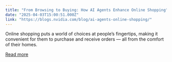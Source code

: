 ```yaml
---
title: "From Browsing to Buying: How AI Agents Enhance Online Shopping"
date: "2025-04-03T15:00:51.000Z"
link: "https://blogs.nvidia.com/blog/ai-agents-online-shopping/"
---
```


Online shopping puts a world of choices at people’s fingertips, making it convenient for them to purchase and receive orders — all from the comfort of their homes.

[Read more](https://blogs.nvidia.com/blog/ai-agents-online-shopping/)
